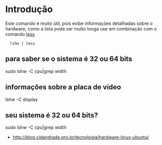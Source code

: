 =Introdução= 
Este comando é muito útil, pois exibe informações detalhadas sobre o hardware,
como a lista pode ser muito longa use em combinação com o comando [[less]]


   lshw | less

==para saber se o sistema é 32 ou 64 bits==

sudo lshw -C cpu|grep width

==informações sobre a placa de vídeo==

lshw -C display

==seu sistema é 32 ou 64 bits?==

sudo lshw -C cpu|grep width

* http://blog.cidandrade.pro.br/tecnologia/hardware-linux-ubuntu/